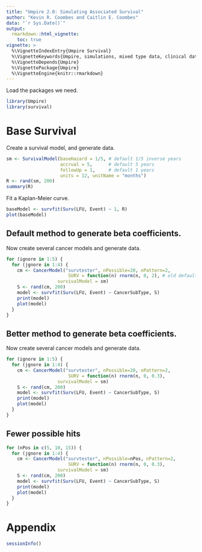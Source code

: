 ---
title: "Umpire 2.0: Simulating Associated Survival"
author: "Kevin R. Coombes and Caitlin E. Coombes"
data: "`r Sys.Date()`"
output:
  rmarkdown::html_vignette:
    toc: true
vignette: >
  %\VignetteIndexEntry{Umpire Survival}
  %\VignetteKeywords{Umpire, simulations, mixed type data, clinical data}
  %\VignetteDepends{Umpire}
  %\VignettePackage{Umpire}
  %\VignetteEngine{knitr::rmarkdown}
---

Load the packages we need.
```{r packages}
library(Umpire)
library(survival)
```

# Base Survival
Create a survival model, and generate data.
```{r sm, fig.width=4, fig.height=4}
sm <- SurvivalModel(baseHazard = 1/5, # default 1/5 inverse years
                    accrual = 5,      # default 5 years
                    followUp = 1,     # default 1 years
                    units = 12, unitName = "months")
R <- rand(sm, 200)
summary(R)
```

Fit a Kaplan-Meier curve.
```{r km, fig.cap="Base Kaplan-Meier survival curve."}
baseModel <- survfit(Surv(LFU, Event) ~ 1, R)
plot(baseModel)
```

## Default method to generate beta coefficients.
Now create several cancer models and generate data.
```{r cm, fig.cap="Two group survival curves (original).", fig.width=4, fig.height=4}
for (ignore in 1:5) {
  for (jgnore in 1:4) {
    cm <- CancerModel("survtester", nPossible=20, nPattern=2,
                       SURV = function(n) rnorm(n, 0, 2), # old default; too large
     		       survivalModel = sm)
    S <- rand(cm, 200)
    model <- survfit(Surv(LFU, Event) ~ CancerSubType, S)
    print(model)
    plot(model)
  }
}
```

## Better method to generate beta coefficients.
Now create several cancer models and generate data.
```{r cmnew, fig.cap="Two group survival curves (improved).", fig.width=4, fig.height=4}
for (ignore in 1:5) {
  for (jgnore in 1:4) {
    cm <- CancerModel("survtester", nPossible=20, nPattern=2,
                       SURV = function(n) rnorm(n, 0, 0.3),
     		       survivalModel = sm)
    S <- rand(cm, 200)
    model <- survfit(Surv(LFU, Event) ~ CancerSubType, S)
    print(model)
    plot(model)
  }
}
```

## Fewer possible hits
```{r}
for (nPos in c(5, 10, 15)) {
  for (jgnore in 1:4) {
    cm <- CancerModel("survtester", nPossible=nPos, nPattern=2,
                       SURV = function(n) rnorm(n, 0, 0.3),
     		       survivalModel = sm)
    S <- rand(cm, 200)
    model <- survfit(Surv(LFU, Event) ~ CancerSubType, S)
    print(model)
    plot(model)
  }
}

```


# Appendix
```{r}
sessionInfo()
```

